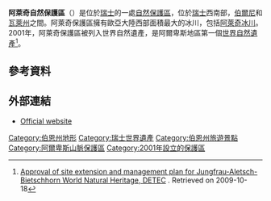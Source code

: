 {{擴充|time=2014-11-05}}
{{世界遗产概要表
|zh_name =萨多纳地质结构区
|site_img =File:Finsteraarhorn_and_surrounding_mounts.jpg
|site_img_capt =[[芬斯特拉峰|芬斯特拉峰]]
|site_img_width =380px
|en_name =Swiss Tectonic Arena Sardona
|fr_name =Haut lieu tectonique suisse Sardona
|country ={{SUI}}
| Region = 欧洲和北美地区
|area =
|criterion_n =(viii)
|ID =1179
|rg_year = 2008年
|ex_rg_year =
}}
'''阿萊奇自然保護區'''（{{lang-de|Schweizer Alpen Jungfrau-Aletsch}}）是位於[[瑞士|瑞士]]的一處[[自然保護區|自然保護區]]，位於[[瑞士|瑞士]]西南部，[[伯爾尼|伯爾尼]]和[[瓦萊州|瓦萊州]]之間。阿萊奇保護區擁有歐亞大陸西部面積最大的冰川，包括[[阿萊奇冰川|阿萊奇冰川]]。2001年，阿萊奇保護區被列入世界自然遺產，是阿爾卑斯地區第一個[[世界自然遺產|世界自然遺產]]<ref>[http://www.uvek.admin.ch/dokumentation/00474/00492/index.html?lang=en&msg-id=13346 Approval of site extension and management plan for Jungfrau-Aletsch-Bietschhorn World Natural Heritage, DETEC] {{webarchive|url=https://web.archive.org/web/20110614145307/http://www.uvek.admin.ch/dokumentation/00474/00492/index.html?lang=en&msg-id=13346 |date=2011-06-14 }}. Retrieved on 2009-10-18</ref>。

== 參考資料 ==
{{Reflist}}

== 外部連結 ==
*[https://web.archive.org/web/20100303133417/http://www.jungfraualetsch.ch/en.html Official website]

{{Switzerland-geo-stub}}
{{瑞士世界遗产}}
[[Category:伯恩州地形|Category:伯恩州地形]]
[[Category:瑞士世界遺產|Category:瑞士世界遺產]]
[[Category:伯恩州旅遊景點|Category:伯恩州旅遊景點]]
[[Category:阿爾卑斯山脈保護區|Category:阿爾卑斯山脈保護區]]
[[Category:2001年設立的保護區|Category:2001年設立的保護區]]